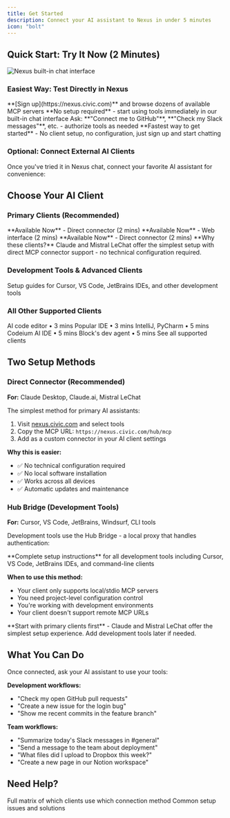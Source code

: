 ```yaml
---
title: Get Started
description: Connect your AI assistant to Nexus in under 5 minutes
icon: "bolt"
---
```


## Quick Start: Try It Now (2 Minutes)

<Frame caption="Test Civic Nexus tools directly in our chat interface">
  <img 
    className="rounded-lg"
    src="/images/steps/welcome/02.png"
    alt="Nexus built-in chat interface"
  />
</Frame>

### Easiest Way: Test Directly in Nexus

<Steps>
  <Step title="Visit nexus.civic.com">
    **[Sign up](https://nexus.civic.com)** and browse dozens of available MCP servers
  </Step>
  <Step title="Click 'Chat'">
    **No setup required** - start using tools immediately in our built-in chat interface
  </Step>
  <Step title="Start testing">
    Ask: **"Connect me to GitHub"**, **"Check my Slack messages"**, etc. - authorize tools as needed
  </Step>
</Steps>

<Card title="Try Nexus Chat Now" icon="message-circle" href="https://nexus.civic.com">
  **Fastest way to get started** - No client setup, no configuration, just sign up and start chatting
</Card>

### Optional: Connect External AI Clients

Once you've tried it in Nexus chat, connect your favorite AI assistant for convenience:

## Choose Your AI Client

### Primary Clients (Recommended)

<CardGroup cols={3}>
  <Card title="Claude Desktop" icon="desktop" href="/nexus/quickstart/clients/claude-desktop">
    **Available Now** - Direct connector (2 mins)
  </Card>
  <Card title="Claude.ai" icon="globe" href="/nexus/quickstart/clients/claude-web">
    **Available Now** - Web interface (2 mins)
  </Card>
  <Card title="Mistral LeChat" icon="sparkles" href="/nexus/quickstart/clients/mistral-lechat">
    **Available Now** - Direct connector (2 mins)
  </Card>
</CardGroup>

<Note>
**Why these clients?** Claude and Mistral LeChat offer the simplest setup with direct MCP connector support - no technical configuration required.
</Note>

### Development Tools & Advanced Clients

<Card title="Developer Setup Guide" icon="code" href="/nexus/developers/client-setup">
  Setup guides for Cursor, VS Code, JetBrains IDEs, and other development tools
</Card>

### All Other Supported Clients

<CardGroup cols={3}>
  <Card title="Cursor" icon="code" href="/nexus/developers/client-setup#cursor">
    AI code editor • 3 mins
  </Card>
  <Card title="VS Code" icon="code" href="/nexus/developers/client-setup#vscode">
    Popular IDE • 3 mins
  </Card>
  <Card title="JetBrains IDEs" icon="command" href="/nexus/developers/client-setup#jetbrains">
    IntelliJ, PyCharm • 5 mins
  </Card>
  <Card title="Windsurf" icon="wind" href="/nexus/developers/client-setup#windsurf">
    Codeium AI IDE • 5 mins
  </Card>
  <Card title="Goose" icon="terminal" href="/nexus/developers/client-setup#goose">
    Block's dev agent • 5 mins
  </Card>
  <Card title="More..." icon="ellipsis" href="/nexus/developers/client-setup">
    See all supported clients
  </Card>
</CardGroup>

## Two Setup Methods

### Direct Connector (Recommended)
**For:** Claude Desktop, Claude.ai, Mistral LeChat

The simplest method for primary AI assistants:

1. Visit [nexus.civic.com](https://nexus.civic.com) and select tools
2. Copy the MCP URL: `https://nexus.civic.com/hub/mcp`
3. Add as a custom connector in your AI client settings

**Why this is easier:**
- ✅ No technical configuration required
- ✅ No local software installation
- ✅ Works across all devices
- ✅ Automatic updates and maintenance

### Hub Bridge (Development Tools)
**For:** Cursor, VS Code, JetBrains, Windsurf, CLI tools

Development tools use the Hub Bridge - a local proxy that handles authentication:

<Card title="Developer Setup Guide" icon="code" href="/nexus/developers/client-setup">
  **Complete setup instructions** for all development tools including Cursor, VS Code, JetBrains IDEs, and command-line clients
</Card>

**When to use this method:**
- Your client only supports local/stdio MCP servers
- You need project-level configuration control  
- You're working with development environments
- Your client doesn't support remote MCP URLs

<Note>
**Start with primary clients first** - Claude and Mistral LeChat offer the simplest setup experience. Add development tools later if needed.
</Note>

## What You Can Do

Once connected, ask your AI assistant to use your tools:

**Development workflows:**
- "Check my open GitHub pull requests"  
- "Create a new issue for the login bug"
- "Show me recent commits in the feature branch"

**Team workflows:**
- "Summarize today's Slack messages in #general"
- "Send a message to the team about deployment"
- "What files did I upload to Dropbox this week?"
- "Create a new page in our Notion workspace"

## Need Help?

<CardGroup cols={2}>
  <Card title="Client Compatibility" icon="table" href="/nexus/reference/client-compatibility">
    Full matrix of which clients use which connection method
  </Card>
  <Card title="Troubleshooting" icon="wrench" href="/nexus/troubleshooting">
    Common setup issues and solutions
  </Card>
</CardGroup>

